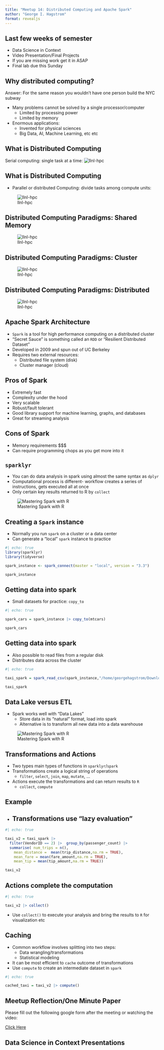 ```yaml
---
title: "Meetup 14: Distributed Computing and Apache Spark"
author: "George I. Hagstrom"
format: revealjs
---
```


## Last few weeks of semester

- Data Science in Context
- Video Presentation/Final Projects
- If you are missing work get it in ASAP
- Final lab due this Sunday


## Why distributed computing?

Answer: For the same reason you wouldn't have one person build the NYC subway

- Many problems cannot be solved by a single processor/computer
  - Limited by processing power
  - Limited by memory
- Enormous applications:
  - Invented for physical sciences
  - Big Data, AI, Machine Learning, etc etc


## What is Distributed Computing

Serial computing: single task at a time:
![llnl-hpc](serial.png)

## What is Distributed Computing

- Parallel or distributed Computing: divide tasks among compute units:

![llnl-hpc](parrallel.png)

## Distributed Computing Paradigms: Shared Memory

![llnl-hpc](uma.png)

## Distributed Computing Paradigms: Cluster

![llnl-hpc](numa.png)

## Distributed Computing Paradigms: Distributed

![llnl-hpc](distributed.png)

## Apache Spark Architecture

- `Spark` is a tool for high performance computing on a distributed cluster
- "Secret Sauce" is something called an `RDD` or "Resilient Distributed Dataset"
- Developed in 2009 and spun out of UC Berkeley
- Requires two external resources:
  - Distributed file system (disk)
  - Cluster manager (cloud)

## Pros of Spark

- Extremely fast
- Complexity under the hood
- Very scalable
- Robust/fault tolerant
- Good library support for machine learning, graphs, and databases
- Great for streaming analysis

## Cons of Spark

- Memory requirements \$\$\$
- Can require programming chops as you get more into it



## `sparklyr`

- You can do data analysis in spark using almost the same syntax as `dplyr`
- Computational process is different- workflow creates a series of instructions, gets executed all
at once
- Only certain key results returned to R by `collect`

![Mastering Spark with R](analysis-approach-1.png)


## Creating a `Spark` instance

- Normally you run `spark` on a cluster or a data center
- Can generate a "local" `spark` instance to practice

```r
#| echo: true
library(sparklyr)
library(tidyverse)

spark_instance <- spark_connect(master = "local", version = "3.3")

spark_instance


```

## Getting data into spark

- Small datasets for practice: `copy_to`

```r
#| echo: true

spark_cars = spark_instance |> copy_to(mtcars)

spark_cars

```

## Getting data into spark

- Also possible to read files from a regular disk
- Distributes data across the cluster

```r
#| echo: true

taxi_spark = spark_read_csv(spark_instance,"/home/georgehagstrom/Downloads/taxi_november_2021.csv", memory = TRUE)

taxi_spark
```

## Data Lake versus ETL

- Spark works well with "Data Lakes"
  - Store data in its "natural" format, load into spark
  - Alternative is to transform all new data into a data warehouse

![Mastering Spark with R](data-data-lake-1.png)



## Transformations and Actions

- Two types main types of functions in `sparklyr`/`spark`
- Transformations create a logical string of operations
  - `filter`, `select`, `join`, `map`, `mutate`, ...
- Actions execute the transformations and can return results to 
`R`
  - `collect`, `compute`

## Example

- Transformations use "lazy evaluation"
  - 

```r
#| echo: true

taxi_v2 = taxi_spark |> 
  filter(VendorID == 2) |>  group_by(passenger_count) |> 
  summarise( num_trips = n(),
    mean_distance =  mean(trip_distance,na.rm = TRUE),
    mean_fare = mean(fare_amount,na.rm = TRUE),
    mean_tip = mean(tip_amount,na.rm = TRUE))

taxi_v2

```

## Actions complete the computation

```r
#| echo: true

taxi_v2 |> collect()

```

- Use `collect()` to execute your analysis and bring the results to `R` for visualization etc




## Caching

- Common workflow involves splitting into two steps:
  - Data wrangling/transformations
  - Statistical modeling
- It can be most efficient to `cache` outcome of transformations 
- Use `compute` to create an intermediate dataset in `spark`
```r
#| echo: true

cached_taxi = taxi_v2 |> compute()


```



## Meetup Reflection/One Minute Paper




Please fill out the following google form after the meeting or watching the video:

[Click Here](https://forms.gle/wa1LCs15j6Bnp8KW6)


## Data Science in Context Presentations


